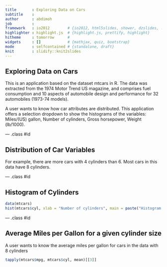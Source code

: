 ```yaml
---
title       : Exploring Data on Cars
subtitle    : 
author      : abdimoh
job         : 
framework   : io2012        # {io2012, html5slides, shower, dzslides, ...}
highlighter : highlight.js  # {highlight.js, prettify, highlight}
hitheme     : tomorrow      # 
widgets     : []            # {mathjax, quiz, bootstrap}
mode        : selfcontained # {standalone, draft}
knit        : slidify::knit2slides
---
```


## Exploring Data on Cars

This is an application based on the dataset mtcars in R. The data was extracted from the 1974 Motor Trend US magazine, and comprises fuel consumption and 10 aspects of automobile design and performance for 32 automobiles (1973-74 models).

A user wants to know how car attributes are distributed. This application offers a selection dropdown to show  the histograms of the variables:
Miles/(US) gallon, Number of cylinders, Gross horsepower, Weight (lb/1000).

--- .class #id 

## Distribution of Car Variables
For example, there are more cars with 4 cylinders than 6. Most cars in this data have 8 cylinders.

--- .class #id 

## Histogram of Cylinders
```r
data(mtcars)
hist(mtcars$cyl, xlab = "Number of cylinders", main = paste("Histogram of Number of cylinders"))
```

--- .class #id 

## Average Miles per Gallon for a given cylinder size

A user wants to know the average miles per gallon for cars in the data with 8 cylinders

```r
tapply(mtcars$mpg, mtcars$cyl, mean)[[3]]
```


